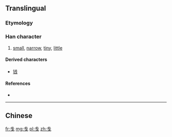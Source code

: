 {{also|戔}}
==Translingual==
{{zh-hanzi-box|戋|[[戔]]}}

===Etymology===
{{Han simp|戔}}

===Han character===
{{Han char|rn=62|rad=戈|as=01|sn=5|four=|canj=戈十 (IJ), X戈十 (XIJ)}}

# [[small]], [[narrow]], [[tiny]], [[little]]

====Derived characters====
* [[钱]] {{lang|und|sc=Hani|[[残]]}}

====References====
* {{Han ref|kx=0411.031|hdz=21397.020|uh=620B|ud=25099}}

----
==Chinese==
{{zh-see|戔}}

[[fr:戋]]
[[mg:戋]]
[[pl:戋]]
[[zh:戋]]